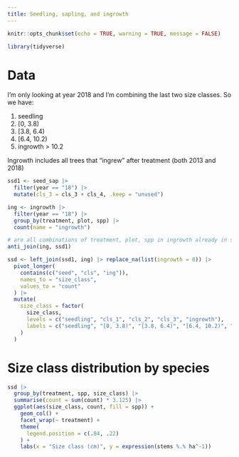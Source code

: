```yaml
---
title: Seedling, sapling, and ingrowth
---
```


```r
knitr::opts_chunk$set(echo = TRUE, warning = TRUE, message = FALSE)
```

```r
library(tidyverse)
```

# Data

I'm only looking at year 2018 and I'm combining the last two size classes. So we have:

 1. seedling
 2. [0, 3.8)
 3. [3.8, 6.4)
 4. [6.4, 10.2)
 5. ingrowth > 10.2

Ingrowth includes all trees that "ingrew" after treatment (both 2013 and 2018)

```r

ssd1 <- seed_sap |>
  filter(year == "18") |>
  mutate(cls_3 = cls_3 + cls_4, .keep = "unused")

ing <- ingrowth |>
  filter(year == "18") |>
  group_by(treatment, plot, spp) |>
  count(name = "ingrowth")

# are all combinations of treatment, plot, spp in ingrowth already in saplings/seedlings?
anti_join(ing, ssd1)

ssd <- left_join(ssd1, ing) |> replace_na(list(ingrowth = 0)) |>
  pivot_longer(
    contains(c("seed", "cls", "ing")),
    names_to = "size_class",
    values_to = "count"
  ) |>
  mutate(
    size_class = factor(
      size_class,
      levels = c("seedling", "cls_1", "cls_2", "cls_3", "ingrowth"),
      labels = c("seedling", "[0, 3.8)", "[3.8, 6.4)", "[6.4, 10.2)", "ingrowth")
    )
  )

```


# Size class distribution by species

```r

ssd |>
  group_by(treatment, spp, size_class) |>
  summarise(count = sum(count) * 3.125) |>
  ggplot(aes(size_class, count, fill = spp)) +
    geom_col() +
    facet_wrap(~ treatment) +
    theme(
      legend.position = c(.84, .22)
    ) +
    labs(x = "Size class (cm)", y = expression(stems %.% ha^-1))

```